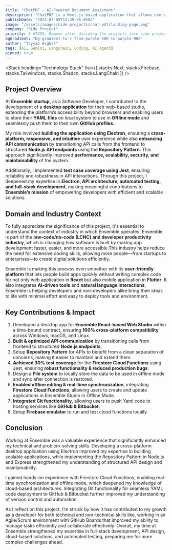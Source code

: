 ```yaml
---
title: "ChatPDF - AI-Powered Document Assistant"
description: "ChatPDF is a Next.js-based application that allows users to upload PDF documents and interact with them through AI-powered chat. The system processes PDFs using Langchain, Pinecone, and Google Gemini AI, enabling users to ask questions, retrieve key information, and summarize content seamlessly."
publishDate: "2023-07-09T12:39:36.050Z"
image: "/assets/images/side-projects/chat-pdf/landing-page.png"
company: "Side Project"
priority: 3 #TODO: Remove after dividing the projects into side projects.
bgGradient: "bg-gradient-to-r from-purple-500 to-purple-900"
author: "Tayyab Asghar"
tags: [AI, Gemini, LangChain, Coding, AI Agent]
pinned: true
---
```



<LiveButtons primary="https://chatpdf-two-phi.vercel.app" secondary="https://github.com/TayyabAsghar/ChatPDF" />

<LightBoxImage
  noBorder
  className="top-[27px]"
  alt="ChatPDF"
  gradient="bg-gradient-to-r from-purple-500 to-purple-900"
  src="/assets/images/side-projects/chat-pdf/landing-page.png"
/>

<Stack
  heading="Technology Stack"
  list={[
    stacks.Next,
    stacks.Firebase,
    stacks.Tailwindcss,
    stacks.Shadcn,
    stacks.LangChain
  ]}
/>

## Project Overview 

At **Ensemble startup**, as a Software Developer, I contributed to the development of a **desktop application** for their 
web-based studio, extending the platform’s accessibility beyond browsers and enabling users to store their **YAML files** 
on local system to use in **Offline mode** and seamlessly push them to their own **GitHub profiles**.

My role involved **building the application using Electron**, ensuring a **cross-platform, responsive, and intuitive** user 
experience while also **enhancing API communication** by transitioning API calls from the frontend to structured **Node.js API 
endpoints** using the **Repository Pattern**. This approach significantly improved **performance, scalability, security, and 
maintainability** of the system.  

Additionally, I implemented **test case coverage using Jest**, ensuring reliability and robustness in API interactions. Through 
this project, I deepened my expertise in **Electron, API architecture, automated testing, and full-stack development**, making 
meaningful contributions to **Ensemble’s mission** of empowering developers with efficient and scalable solutions.

## Domain and Industry Context

To fully appreciate the significance of this project, it's essential to understand the context of industry in which Ensemble 
operates. Ensemble is part of the **low-code/no-code (LCNC) and developer productivity industry**, which is changing how software 
is built by making app development faster, easier, and more accessible.This industry helps reduce the need for extensive coding 
skills, allowing more people—from startups to enterprises—to create digital solutions efficiently.

Ensemble is making this process even smoother with its **user-friendly platform** that lets people build apps quickly without 
writing complex code for not only web application in **React** but also mobile application in **Flutter**. It also integrates 
**AI-driven tools** and **natural language interactions**, Ensemble is helping developers and non-developers alike bring their 
ideas to life with minimal effort and easy to deploy tools and environment.


## Key Contributions & Impact

1. Developed a desktop app for **Ensemble React-based Web Studio** within a time-bound contract, ensuring **100% cross-platform 
compatibility** across Windows, macOS, and Linux.
2. **Built & optimized API communication** by transitioning calls from frontend to structured **Node.js endpoints**.
3. Setup **Repository Pattern** for APIs to benefit from a clean separation of concerns, making it easier to maintain and extend 
them. 
4. **Achieved 30% test coverage** for the **Firestore Cloud Functions** using Jest, ensuring **robust functionality & reduced 
production bugs**.
5. Design a **File system** to locally store the data to be used in offline mode and sync after connection is restored. 
6. **Enabled offline editing & real-time synchronization**, integrating **Firestore Cloud Functions**, allowing users to create and 
update applications in Ensemble Studio in Offline Mode.
7. **Integrated Git functionality**, allowing users to push Yaml code to hosting services like **GitHub & Bitbucket**.
8. Setup **Firebase emulator** to run and test cloud functions locally.

## Conclusion

Working at Ensemble was a valuable experience that significantly enhanced my technical and problem-solving skills. Developing a 
cross-platform desktop application using Electron improved my expertise in building scalable applications, while implementing the 
Repository Pattern in Node.js and Express strengthened my understanding of structured API design and maintainability.

I gained hands-on experience with Firestore Cloud Functions, enabling real-time synchronization and offline mode, which deepened 
my knowledge of cloud-based architectures. Integrating Git functionality for seamless YAML code deployment to GitHub & Bitbucket 
further improved my understanding of version control and automation.

As I reflect on this project, I’m struck by how it has contributed to my growth as a developer for both technical and 
non-technical skills like, working in an Agile/Scrum environment with GitHub Boards that improved my ability to manage tasks 
efficiently and collaborate effectively. Overall, my time at Ensemble strengthened my expertise in full-stack development, 
API design, cloud-based solutions, and automated testing, preparing me for more complex challenges ahead.
